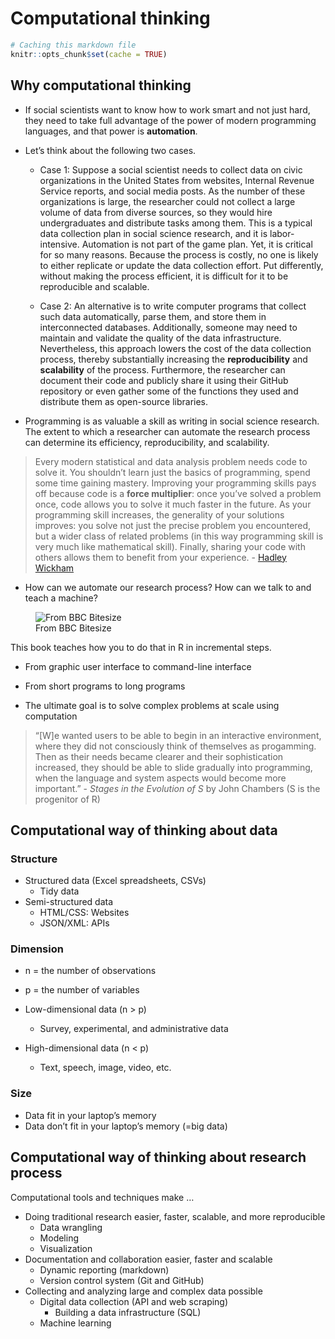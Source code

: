 
# Computational thinking {#motivation}

```r
# Caching this markdown file 
knitr::opts_chunk$set(cache = TRUE)
```

## Why computational thinking 

- If social scientists want to know how to work smart and not just hard, they need to take full advantage of the power of modern programming languages, and that power is **automation**.

- Let's think about the following two cases.

  - Case 1: Suppose a social scientist needs to collect data on civic organizations in the United States from websites, Internal Revenue Service reports, and social media posts. As the number of these organizations is large, the researcher could not collect a large volume of data from diverse sources, so they would hire undergraduates and distribute tasks among them. This is a typical data collection plan in social science research, and it is labor-intensive. Automation is not part of the game plan. Yet, it is critical for so many reasons. Because the process is costly, no one is likely to either replicate or update the data collection effort. Put differently, without making the process efficient, it is difficult for it to be reproducible and scalable. 

  - Case 2: An alternative is to write computer programs that collect such data automatically, parse them, and store them in interconnected databases. Additionally, someone may need to maintain and validate the quality of the data infrastructure. Nevertheless, this approach lowers the cost of the data collection process, thereby substantially increasing the **reproducibility** and **scalability** of the process. Furthermore, the researcher can document their code and publicly share it using their GitHub repository or even gather some of the functions they used and distribute them as open-source libraries. 
  
- Programming is as valuable a skill as writing in social science research. The extent to which a researcher can automate the research process can determine its efficiency, reproducibility, and scalability.
  
> Every modern statistical and data analysis problem needs code to solve it. You shouldn’t learn just the basics of programming, spend some time gaining mastery. Improving your programming skills pays off because code is a **force multiplier**: once you’ve solved a problem once, code allows you to solve it much faster in the future. As your programming skill increases, the generality of your solutions improves: you solve not just the precise problem you encountered, but a wider class of related problems (in this way programming skill is very much like mathematical skill). Finally, sharing your code with others allows them to benefit from your experience. - [Hadley Wickham](https://imstat.org/2014/12/16/hadley-wickham-impact-the-world-by-being-useful/) 

- How can we automate our research process? How can we talk to and teach a machine?

![From BBC Bitesize](https://bam.files.bbci.co.uk/bam/live/content/znmb87h/large)

This book teaches how you to do that in R in incremental steps. 

:::keyidea

* From graphic user interface to command-line interface 

* From short programs to long programs 

* The ultimate goal is to solve complex problems at scale using computation 
  
:::

> "[W]e wanted users to be able to begin in an interactive environment, where they did not consciously think of themselves as progamming. Then as their needs became clearer and their sophistication increased, they should be able to slide gradually into programming, when the language and system aspects would become more important." - *Stages in the Evolution of S* by John Chambers (S is the progenitor of R)

## Computational way of thinking about data 

### Structure 

- Structured data (Excel spreadsheets, CSVs)
  - Tidy data 
    
- Semi-structured data 
  - HTML/CSS: Websites 
  - JSON/XML: APIs

### Dimension

* n = the number of observations 
* p = the number of variables 

- Low-dimensional data (n > p)
  - Survey, experimental, and administrative data 

- High-dimensional data (n < p)
  - Text, speech, image, video, etc. 

### Size 

- Data fit in your laptop's memory 
- Data don't fit in your laptop's memory (=big data)

## Computational way of thinking about research process

Computational tools and techniques make ... 

- Doing traditional research easier, faster, scalable, and more reproducible
  - Data wrangling 
  - Modeling 
  - Visualization 

- Documentation and collaboration easier, faster and scalable 
  - Dynamic reporting (markdown)
  - Version control system (Git and GitHub)

- Collecting and analyzing large and complex data possible 
  - Digital data collection (API and web scraping)
      - Building a data infrastructure (SQL)
  - Machine learning 

